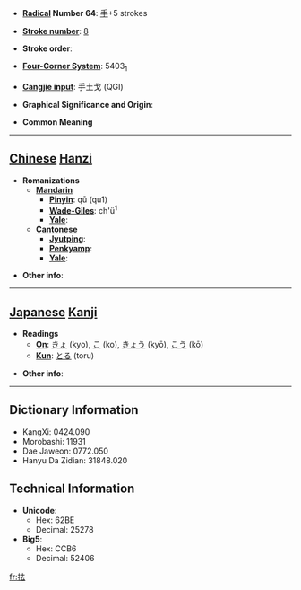 * '''[[Wiktionary:Chinese radical index| Radical]] Number 64''': [[Wiktionary:Chinese radical index 手|手]]+5 strokes

* '''[[Wiktionary:Chinese total strokes index|Stroke number]]''': [[Wiktionary:Chinese total strokes index 8|8]]

* '''Stroke order''': 

* '''[[Wiktionary:Chinese four corner index|Four-Corner System]]''': 5403<sub>1</sub>

* '''[[Wiktionary:Chinese Cangjie index|Cangjie input]]''': 手土戈 (QGI)

* '''Graphical Significance and Origin''': 

* '''Common Meaning'''

----

== [[Chinese]] [[Hanzi]] ==

* '''Romanizations'''
** '''[[Mandarin]]'''
*** '''[[Pinyin]]''': qū (qu1)
*** '''[[Wade-Giles]]''': ch'ü<sup>1</sup>
*** '''[[Yale]]''': 
** '''[[Cantonese]]'''
*** '''[[Jyutping]]''':
*** '''[[Penkyamp]]''': 
*** '''[[Yale]]''': 

* '''Other info''': 

----

== [[Japanese]] [[Kanji]] ==

* '''Readings'''
** '''[[On]]''': [[きょ]] (kyo), [[こ]] (ko), [[きょう]] (kyō), [[こう]] (kō)
** '''[[Kun]]''': [[とる]] (toru)

* '''Other info''':  

----

== Dictionary Information ==

* KangXi: 0424.090
* Morobashi: 11931
* Dae Jaweon: 0772.050
* Hanyu Da Zidian: 31848.020

== Technical Information ==

* '''Unicode''':
** Hex: 62BE
** Decimal: 25278
* '''Big5''':
** Hex: CCB6
** Decimal: 52406

[[fr:抾]]